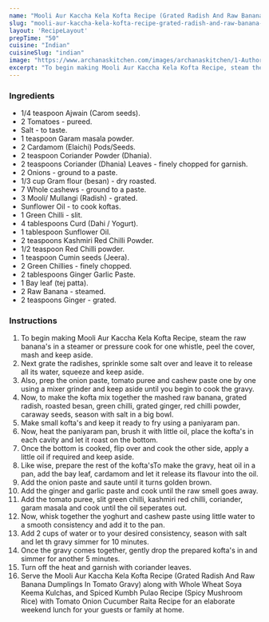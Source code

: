 ---
name: "Mooli Aur Kaccha Kela Kofta Recipe (Grated Radish And Raw Banana Dumplings In Gravy)"
slug: "mooli-aur-kaccha-kela-kofta-recipe-grated-radish-and-raw-banana-dumplings-in-gravy"
layout: 'RecipeLayout'
prepTime: "50"
cuisine: "Indian"
cuisineSlug: "indian"
image: "https://www.archanaskitchen.com/images/archanaskitchen/1-Author/nithya.anantham/Mooli_Raw_Banana_Kofta_Recipe.jpg"
excerpt: "To begin making Mooli Aur Kaccha Kela Kofta Recipe, steam the raw bananas in a steamer or pressure cook for one whistle, peel the cover, mash and keep aside"
---

### Ingredients

- 1/4 teaspoon Ajwain (Carom seeds).
- 2 Tomatoes - pureed.
- Salt - to taste.
- 1 teaspoon Garam masala powder.
- 2 Cardamom (Elaichi) Pods/Seeds.
- 2 teaspoon Coriander Powder (Dhania).
- 2 teaspoons Coriander (Dhania) Leaves - finely chopped for garnish.
- 2 Onions - ground to a paste.
- 1/3 cup Gram flour (besan) - dry roasted.
- 7 Whole cashews - ground to a paste.
- 3 Mooli/ Mullangi (Radish) - grated.
- Sunflower Oil - to cook koftas.
- 1 Green Chilli - slit.
- 4 tablespoons Curd (Dahi / Yogurt).
- 1 tablespoon Sunflower Oil.
- 2 teaspoons Kashmiri Red Chilli Powder.
- 1/2 teaspoon Red Chilli powder.
- 1 teaspoon Cumin seeds (Jeera).
- 2 Green Chillies - finely chopped.
- 2 tablespoons Ginger Garlic Paste.
- 1 Bay leaf (tej patta).
- 2 Raw Banana - steamed.
- 2 teaspoons Ginger - grated.

### Instructions

1. To begin making Mooli Aur Kaccha Kela Kofta Recipe, steam the raw banana's in a steamer or pressure cook for one whistle, peel the cover, mash and keep aside.
1. Next grate the radishes, sprinkle some salt over and leave it to release all its water, squeeze and keep aside.
1. Also, prep the onion paste, tomato puree and cashew paste one by one using a mixer grinder and keep aside until you begin to cook the gravy.
1. Now, to make the kofta mix together the mashed raw banana, grated radish, roasted besan, green chilli, grated ginger, red chilli powder, caraway seeds, season with salt in a big bowl.
1. Make small kofta's and keep it ready to fry using a paniyaram pan.
1. Now, heat the paniyaram pan, brush it with little oil, place the kofta's in each cavity and let it roast on the bottom.
1. Once the bottom is cooked, flip over and cook the other side, apply a little oil if required and keep aside.
1. Like wise, prepare the rest of the kofta'sTo make the gravy, heat oil in a pan, add the bay leaf, cardamom and let it release its flavour into the oil.
1. Add the onion paste and saute until it turns golden brown.
1. Add the ginger and garlic paste and cook until the raw smell goes away.
1. Add the tomato puree, slit green chilli, kashmiri red chilli, coriander, garam masala and cook until the oil seperates out.
1. Now, whisk together the yoghurt and cashew paste using little water to a smooth consistency and add it to the pan.
1. Add 2 cups of water or to your desired consistency, season with salt and let th gravy simmer for 10 minutes.
1. Once the gravy comes together, gently drop the prepared kofta's in and simmer for another 5 minutes.
1. Turn off the heat and garnish with coriander leaves.
1. Serve the Mooli Aur Kaccha Kela Kofta Recipe (Grated Radish And Raw Banana Dumplings In Tomato Gravy) along with Whole Wheat Soya Keema Kulchas, and Spiced Kumbh Pulao Recipe (Spicy Mushroom Rice) with Tomato Onion Cucumber Raita Recipe for an elaborate weekend lunch for your guests or family at home.
